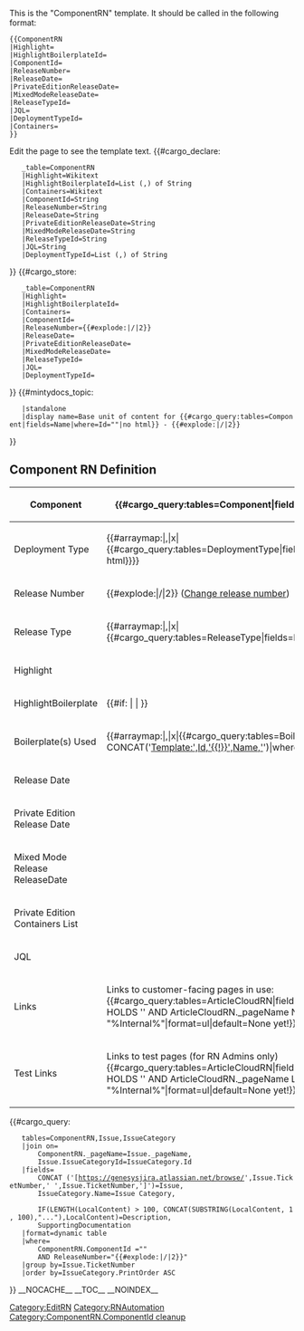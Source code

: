 <noinclude>
This is the "ComponentRN" template.
It should be called in the following format:
<pre>
{{ComponentRN
|Highlight=
|HighlightBoilerplateId=
|ComponentId=
|ReleaseNumber=
|ReleaseDate=
|PrivateEditionReleaseDate=
|MixedModeReleaseDate=
|ReleaseTypeId=
|JQL=
|DeploymentTypeId=
|Containers=
}}
</pre>
Edit the page to see the template text.
{{#cargo_declare:
	_table=ComponentRN
	|Highlight=Wikitext
	|HighlightBoilerplateId=List (,) of String
	|Containers=Wikitext
	|ComponentId=String
	|ReleaseNumber=String
	|ReleaseDate=String
	|PrivateEditionReleaseDate=String
	|MixedModeReleaseDate=String
	|ReleaseTypeId=String
	|JQL=String
	|DeploymentTypeId=List (,) of String
}}
</noinclude><includeonly><!--
	
	setting default form based on Category

-->[[Category:EditRN]]<!--

	storing values in ComponentRN table

-->{{#cargo_store:
	_table=ComponentRN
	|Highlight={{{Highlight|}}}
	|HighlightBoilerplateId={{{HighlightBoilerplateId|}}}
	|Containers={{{Containers|}}}
	|ComponentId={{{ComponentId|}}}
	|ReleaseNumber={{#explode:{{FULLPAGENAME}}|/|2}}
	|ReleaseDate={{{ReleaseDate|}}}
	|PrivateEditionReleaseDate={{{PrivateEditionReleaseDate|}}}
	|MixedModeReleaseDate={{{MixedModeReleaseDate|}}}
	|ReleaseTypeId={{{ReleaseTypeId|}}}
	|JQL={{{JQL|}}}
	|DeploymentTypeId={{{DeploymentTypeId|}}}
}}<!--

	setting up mintydocs topic

-->{{#mintydocs_topic:
	|standalone
	|display name=Base unit of content for {{#cargo_query:tables=Component|fields=Name|where=Id="{{{ComponentId|}}}"|no html}} - {{#explode:{{FULLPAGENAME}}|/|2}}
}}<!--

	table of main ComponentRN values from form

-->
==Component RN Definition==
{| class="wikitable"
! Component
| {{#cargo_query:tables=Component|fields=Name|where=Id="{{{ComponentId|}}}"|no html}}
|-
! Deployment Type
| {{#arraymap:{{{DeploymentTypeId|}}}|,|x|{{#cargo_query:tables=DeploymentType|fields=Name|where=Id="x"|no html}}}}
|-
! Release Number
| {{#explode:{{FULLPAGENAME}}|/|2}} ([[Special:MovePage/{{FULLPAGENAME}}|Change release number]])
|-
!Release Type
| {{#arraymap:{{{ReleaseTypeId|}}}|,|x|{{#cargo_query:tables=ReleaseType|fields=Name|where=Id="x"|no html}}}}
|-
!Highlight
|{{{Highlight|}}}
|-
!HighlightBoilerplate
|{{#if: {{{HighlightBoilerplateId|}}} | {{Template:{{{HighlightBoilerplateId|}}}|{{{ReleaseNumber|}}}}} |  }}
|-
! Boilerplate(s) Used
| {{#arraymap:{{{HighlightBoilerplateId|}}}|,|x|{{#cargo_query:tables=Boilerplate|fields= CONCAT('[[Template:',Id,'{{!}}',Name,']]')|where=Id="x"}} }}

|- 
! Release Date
| {{{ReleaseDate|}}}
|-
! Private Edition Release Date
| {{{PrivateEditionReleaseDate|}}}
|-
! Mixed Mode Release ReleaseDate
| {{{MixedModeReleaseDate|}}}
|-
! Private Edition Containers List
| 
{{{Containers|}}}
|-
! JQL
| {{{JQL|}}}
|-
! Links
| Links to customer-facing pages in use:
{{#cargo_query:tables=ArticleCloudRN|field=_pageName|where=ComponentId HOLDS '{{{ComponentId|}}}' AND ArticleCloudRN._pageName NOT LIKE "%Internal%"|format=ul|default=None yet!}}
|-
!Test Links
| Links to test pages (for RN Admins only)
{{#cargo_query:tables=ArticleCloudRN|field=_pageName|where=ComponentId HOLDS '{{{ComponentId|}}}' AND ArticleCloudRN._pageName LIKE "%Internal%"|format=ul|default=None yet!}}
|}<!--

	query to list Issues saved to this page

-->{{#cargo_query:
	tables=ComponentRN,Issue,IssueCategory
	|join on=
		ComponentRN._pageName=Issue._pageName,
		Issue.IssueCategoryId=IssueCategory.Id
	|fields=
		CONCAT ('[https://genesysjira.atlassian.net/browse/',Issue.TicketNumber,' ',Issue.TicketNumber,']')=Issue,
		IssueCategory.Name=Issue Category,
		<!--DeploymentType.Name=Deployment Type,-->
		IF(LENGTH(LocalContent) > 100, CONCAT(SUBSTRING(LocalContent, 1, 100),"..."),LocalContent)=Description,
		SupportingDocumentation
	|format=dynamic table
	|where=
		ComponentRN.ComponentId ="{{{ComponentId|}}}" 
		AND ReleaseNumber="{{#explode:{{FULLPAGENAME}}|/|2}}"
	|group by=Issue.TicketNumber
	|order by=IssueCategory.PrintOrder ASC
}}<!-- 

	supressing cache and section editing, adding TOC

-->__NOCACHE__
__TOC__
__NOINDEX__</includeonly>
<noinclude>[[Category:RNAutomation]][[Category:ComponentRN.ComponentId cleanup]]</noinclude>
